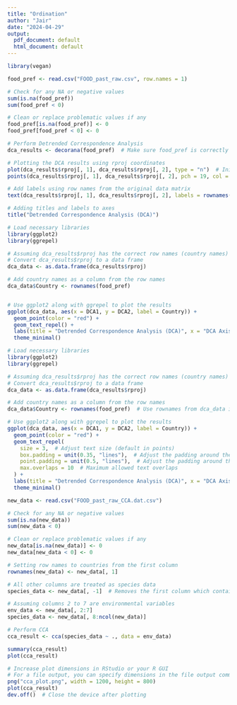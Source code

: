 ```yaml
---
title: "Ordination"
author: "Jair"
date: "2024-04-29"
output:
  pdf_document: default
  html_document: default
---
```


```r
library(vegan)
```




```r
food_pref <- read.csv("FOOD_past_raw.csv", row.names = 1)
```
```r
# Check for any NA or negative values
sum(is.na(food_pref))
sum(food_pref < 0)

# Clean or replace problematic values if any
food_pref[is.na(food_pref)] <- 0
food_pref[food_pref < 0] <- 0
```

```r
# Perform Detrended Correspondence Analysis
dca_results <- decorana(food_pref)  # Make sure food_pref is correctly formatted for this analysis
```

```r
# Plotting the DCA results using rproj coordinates
plot(dca_results$rproj[, 1], dca_results$rproj[, 2], type = "n")  # Initialize the plot without any points
points(dca_results$rproj[, 1], dca_results$rproj[, 2], pch = 19, col = 2)  # Add points in red

# Add labels using row names from the original data matrix
text(dca_results$rproj[, 1], dca_results$rproj[, 2], labels = rownames(food_pref), pos = 3, cex = 0.8)

# Adding titles and labels to axes
title("Detrended Correspondence Analysis (DCA)")
```
```r
# Load necessary libraries
library(ggplot2)
library(ggrepel)

# Assuming dca_results$rproj has the correct row names (country names)
# Convert dca_results$rproj to a data frame
dca_data <- as.data.frame(dca_results$rproj)

# Add country names as a column from the row names
dca_data$Country <- rownames(food_pref)


# Use ggplot2 along with ggrepel to plot the results
ggplot(dca_data, aes(x = DCA1, y = DCA2, label = Country)) +
  geom_point(color = "red") +
  geom_text_repel() +
  labs(title = "Detrended Correspondence Analysis (DCA)", x = "DCA Axis 1", y = "DCA Axis 2") +
  theme_minimal()
```

```r
# Load necessary libraries
library(ggplot2)
library(ggrepel)

# Assuming dca_results$rproj has the correct row names (country names)
# Convert dca_results$rproj to a data frame
dca_data <- as.data.frame(dca_results$rproj)

# Add country names as a column from the row names
dca_data$Country <- rownames(food_pref)  # Use rownames from dca_data itself if it's correct

# Use ggplot2 along with ggrepel to plot the results
ggplot(dca_data, aes(x = DCA1, y = DCA2, label = Country)) +
  geom_point(color = "red") +
  geom_text_repel(
    size = 3,  # Adjust text size (default in points)
    box.padding = unit(0.35, "lines"),  # Adjust the padding around the text
    point.padding = unit(0.5, "lines"),  # Adjust the padding around the points to avoid overlap with text
    max.overlaps = 10  # Maximum allowed text overlaps
  ) +
  labs(title = "Detrended Correspondence Analysis (DCA)", x = "DCA Axis 1", y = "DCA Axis 2") +
  theme_minimal()

```

```r
new_data <- read.csv("FOOD_past_raw_CCA.dat.csv")
```
```r
# Check for any NA or negative values
sum(is.na(new_data))
sum(new_data < 0)

# Clean or replace problematic values if any
new_data[is.na(new_data)] <- 0
new_data[new_data < 0] <- 0
```

```r
# Setting row names to countries from the first column
rownames(new_data) <- new_data[, 1]

# All other columns are treated as species data
species_data <- new_data[, -1]  # Removes the first column which contains the site names
```

```r
# Assuming columns 2 to 7 are environmental variables
env_data <- new_data[, 2:7]
species_data <- new_data[, 8:ncol(new_data)]

# Perform CCA
cca_result <- cca(species_data ~ ., data = env_data)
```

```r
summary(cca_result)
plot(cca_result)
```
```r
# Increase plot dimensions in RStudio or your R GUI
# For a file output, you can specify dimensions in the file output command
png("cca_plot.png", width = 1200, height = 800)
plot(cca_result)
dev.off()  # Close the device after plotting
```
